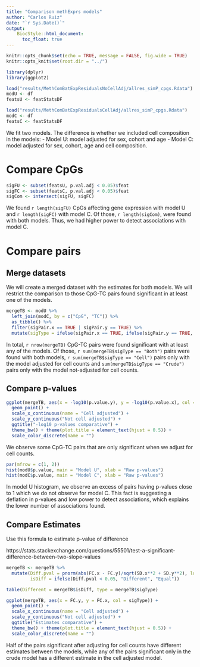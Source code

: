 ```yaml
---
title: "Comparison methExprs models"
author: "Carlos Ruiz"
date: "`r Sys.Date()`"
output:
    BiocStyle::html_document:
      toc_float: true
---
```


```r
knitr::opts_chunk$set(echo = TRUE, message = FALSE, fig.wide = TRUE)
knitr::opts_knit$set(root.dir = "../")
```


```r
library(dplyr)
library(ggplot2)

load("results/MethComBatExpResidualsNoCellAdj/allres_simP_cpgs.Rdata")
modU <- df
featsU <- featStatsDF

load("results/MethComBatExpResidualsCellAdj/allres_simP_cpgs.Rdata")
modC <- df
featsC <- featStatsDF

```

We fit two models. The difference is whether we included cell composition in the models:
- Model U: model adjusted for sex, cohort and age
- Model C: model adjusted for sex, cohort, age and cell composition.

# Compare CpGs

```r
sigFU <- subset(featsU, p.val.adj < 0.05)$feat
sigFC <- subset(featsC, p.val.adj < 0.05)$feat
sigCom <- intersect(sigFU, sigFC)
```

We found `r length(sigFU)` CpGs affecting gene expression with model U and `r length(sigFC)` with model C. Of those, `r length(sigCom)`, were found with both models. Thus, we had higher power to detect associations with model C. 

# Compare pairs

## Merge datasets

We will create a merged dataset with the estimates for both models. We will restrict the comparison to those CpG-TC pairs found significant in at least one of the models. 

```r
mergeTB <- modU %>%
  left_join(modC, by = c("CpG", "TC")) %>%
  as_tibble() %>%
  filter(sigPair.x == TRUE | sigPair.y == TRUE) %>%
  mutate(sigType = ifelse(sigPair.x == TRUE, ifelse(sigPair.y == TRUE, "Both", "Crude"), "Cell"))
```

In total, `r nrow(mergeTB)` CpG-TC pairs were found significant with at least any of the models. Of those, `r sum(mergeTB$sigType == "Both")` pairs were found with both models, `r sum(mergeTB$sigType == "Cell")` pairs only with the model adjusted for cell counts and `sum(mergeTB$sigType == "Crude")` pairs only with the model not-adjusted for cell counts. 


## Compare p-values
```r
ggplot(mergeTB, aes(x = -log10(p.value.y), y = -log10(p.value.x), col = sigType)) +
  geom_point() +
  scale_x_continuous(name = "Cell adjusted") + 
  scale_y_continuous("Not cell adjusted") + 
  ggtitle("-log10 p-values comparative") +
  theme_bw() + theme(plot.title = element_text(hjust = 0.5)) +
  scale_color_discrete(name = "")
```

We observe some CpG-TC pairs that are only significant when we adjust for cell counts. 

```r
par(mfrow = c(1, 2))
hist(modU$p.value, main = "Model U", xlab = "Raw p-values")
hist(modC$p.value, main = "Model C", xlab = "Raw p-values")
```

In model U histogram, we observe an excess of pairs having p-values close to 1 which we do not observe for model C. This fact is suggesting a deflation in p-values and low power to detect associations, which explains the lower number of associations found. 

## Compare Estimates

Use this formula to estimate p-value of difference

https://stats.stackexchange.com/questions/55501/test-a-significant-difference-between-two-slope-values


```r
mergeTB <- mergeTB %>%
  mutate(Diff.pval = pnorm(abs(FC.x - FC.y)/sqrt(SD.x**2 + SD.y**2), lower.tail = FALSE), 
         isDiff = ifelse(Diff.pval < 0.05, "Different", "Equal"))

table(Different = mergeTB$isDiff, type = mergeTB$sigType)

ggplot(mergeTB, aes(x = FC.y, y = FC.x, col = sigType)) +
  geom_point() +
  scale_x_continuous(name = "Cell adjusted") + 
  scale_y_continuous("Not cell adjusted") + 
  ggtitle("Estimates comparative") +
  theme_bw() + theme(plot.title = element_text(hjust = 0.5)) +
  scale_color_discrete(name = "")
```

Half of the pairs significant after adjusting for cell counts have different estimates between the models, while any of the pairs significant only in the crude model has a different estimate in the cell adjusted model. 
